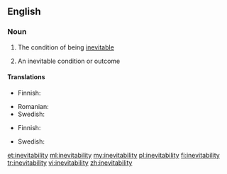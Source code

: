 ==English==

===Noun===
{{en-noun|inevitabilities|-}}

# {{context|uncountable}} The condition of being [[inevitable]]
# {{context|countable}} An inevitable condition or outcome

====Translations====
{{trans-top|the condition of being inevitable}}
*Finnish: {{t-|fi|väistämättömyys}}
{{trans-mid}}
* Romanian: {{t-|ro|inevitabilitate}}
* Swedish: {{t-|sv|oundviklighet|c}}
{{trans-bottom}}

{{trans-top|an inevitable condition or outcome}}
*Finnish: {{t-|fi|väistämättömyys}}
{{trans-mid}}
* Swedish: {{t-|sv|oundviklighet|c}}
{{trans-bottom}}

[[et:inevitability]]
[[ml:inevitability]]
[[my:inevitability]]
[[pl:inevitability]]
[[fi:inevitability]]
[[tr:inevitability]]
[[vi:inevitability]]
[[zh:inevitability]]
